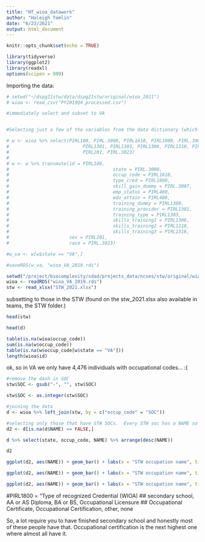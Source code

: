 ```yaml
---
title: "HT_wioa_datawork"
author: "Haleigh Tomlin"
date: "6/23/2021"
output: html_document
---
```


```r
knitr::opts_chunk$set(echo = TRUE)
```

```r
library(tidyverse)
library(ggplot2)
library(readxl)
options(scipen = 999)
```

Importing the data:

```r
# setwd("~/dspg21stw/data/dspg21stw/original/wioa_2021")
# wioa <- read_csv("PY2019Q4_processed.csv")

#immediately select and subset to VA


#Selecting just a few of the variables from the data dictionary (which is available on teams in the WIOA folder, Performance Records Public Use File)

# w <- wioa %>% select(PIRL100, PIRL.3000, PIRL1610, PIRL1800, PIRL.3007, PIRL400, PIRL408, PIRL1300,
#                           PIRL1301, PIRL1303, PIRL1306, PIRL1310, PIRL1316,
#                           PIRL201, PIRL.3023)
# 
# w <- w %>% transmute(id = PIRL100,
#                                      state = PIRL.3000,
#                                      occup_code = PIRL1610,
#                                      type_cred = PIRL1800,
#                                      skill_gain_dummy = PIRL.3007,
#                                      emp_status = PIRL400,
#                                      edu_attain = PIRL408,
#                                      training_dummy = PIRL1300,
#                                      training_provider = PIRL1301,
#                                      training_type = PIRL1303,
#                                      skills_training1 = PIRL1306,
#                                      skills_training2 = PIRL1310,
#                                      skills_training3 = PIRL1316,
#                      sex = PIRL201,
#                      race = PIRL.3023)

#w_va <- w[w$state == "VA",]

#saveRDS(w_va, "wioa_VA_2019.rds")
```


```r
setwd("/project/biocomplexity/sdad/projects_data/ncses/stw/original/wioa_2021/stw_2021")
wioa <- readRDS("wioa_VA_2019.rds")
stw <- read_xlsx("STW_2021.xlsx")
```

subsetting to those in the STW (found on the stw_2021.xlsx also available in teams, the STW folder.)
```r
head(stw)
```

```r
head(d)
```

```r
table(is.na(wioa$occup_code))
sum(is.na(w$occup_code))
table(is.na(w$occup_code[w$state == "VA"]))
length(wioa$id)
```
ok, so in VA we only have 4,476 individuals with occupational codes... :(

```r
#remove the dash in SOC 
stw$SOC <- gsub("-", "", stw$SOC)

stw$SOC <- as.integer(stw$SOC)
```


```r
#joining the data
d <- wioa %>% left_join(stw, by = c("occup_code" = "SOC"))
```

```r
#selecting only those that have STW SOCs.  Every STW soc has a NAME so if it didn't match up, the NAME should be NA
d2 <- d[is.na(d$NAME) == FALSE,]
```


```r
d %>% select(state, occup_code, NAME) %>% arrange(desc(NAME))
```

```r
d2
```

```r
ggplot(d2, aes(NAME)) + geom_bar() + labs(x = "STW occupation name", title = "Distribution of workers with STW jobs in VA in 2019", subtitle = "WIOA 2019") + theme(axis.text.x = element_text(angle = 90, vjust = .3, hjust = .1)) + coord_flip() + theme_minimal()
```

```r
ggplot(d2, aes(NAME)) + geom_bar() + labs(x = "STW occupation name", title = "Distribution of workers with STW jobs in VA in 2019 who did (1) or did not (0) receive training", subtitle = "WIOA 2019") + theme(axis.text.x = element_text(angle = 90, vjust = .3, hjust = .1)) + coord_flip() + theme_minimal() + facet_wrap(~training_dummy)
```

```r
ggplot(d2, aes(NAME)) + geom_bar() + labs(x = "STW occupation name", title = "Distribution of workers with STW jobs in VA in 2019 who did (1) or did not (0) receive training", subtitle = "WIOA 2019") + theme(axis.text.x = element_text(angle = 90, vjust = .3, hjust = .1)) + coord_flip() + theme_minimal() + facet_wrap(~type_cred)
```
#PIRL1800 = "Type of recognized Credential (WIOA)
## secondary school, AA or AS Diploma, BA or BS, Occupational Licensure
## Occupational Certificate, Occupational Certification, other, none

So, a lot require you to have finished secondary school and honestly most of these people have that.  Occupational certification is the next highest one where almost all have it. 

